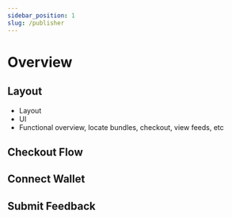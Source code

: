 ```yaml
---
sidebar_position: 1
slug: /publisher
---
```


# Overview

## Layout

- Layout
- UI
- Functional overview, locate bundles, checkout, view feeds, etc

## Checkout Flow

## Connect Wallet

## Submit Feedback
